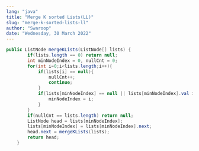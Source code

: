 ```yaml
---
lang: "java"
title: "Merge K sorted Lists(LL)"
slug: "merge-k-sorted-lists-ll"
author: "Swaroop"
date: "Wednesday, 30 March 2022"
---
```

```java
public ListNode mergeKLists(ListNode[] lists) {
        if(lists.length == 0) return null;
        int minNodeIndex = 0, nullCnt = 0;
        for(int i=0;i<lists.length;i++){
            if(lists[i] == null){
                nullCnt++;
                continue;
            }
            if(lists[minNodeIndex] == null || lists[minNodeIndex].val > lists[i].val){
                minNodeIndex = i;
            }
        }
        if(nullCnt == lists.length) return null;
        ListNode head = lists[minNodeIndex];
        lists[minNodeIndex] = lists[minNodeIndex].next;
        head.next = mergeKLists(lists);
        return head;
    }
```